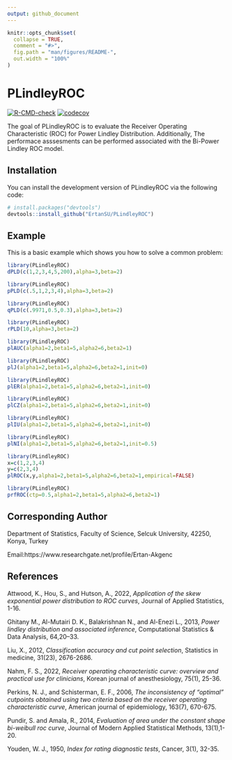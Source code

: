 ```yaml
---
output: github_document
---
```


<!-- README.md is generated from README.Rmd. Please edit that file -->

```r
knitr::opts_chunk$set(
  collapse = TRUE,
  comment = "#>",
  fig.path = "man/figures/README-",
  out.width = "100%"
)
```

# PLindleyROC

<!-- badges: start -->
[![R-CMD-check](https://github.com/ErtanSU/PLindleyROC/actions/workflows/R-CMD-check.yaml/badge.svg)](https://github.com/ErtanSU/PLindleyROC/actions/workflows/R-CMD-check.yaml)
[![codecov](https://codecov.io/gh/ErtanSU/PLindleyROC/branch/master/graph/badge.svg)](https://app.codecov.io/gh/ErtanSU/PLindleyROC)
<!-- badges: end -->

The goal of PLindleyROC is to evaluate the Receiver Operating Characteristic (ROC) for Power Lindley Distribution. Additionally, The performace asssesments can be performed associated with the Bi-Power Lindley ROC model.

## Installation

You can install the development version of PLindleyROC via the following code:

``` r
# install.packages("devtools")
devtools::install_github("ErtanSU/PLindleyROC")
```

## Example

This is a basic example which shows you how to solve a common problem:

```r
library(PLindleyROC)
dPLD(c(1,2,3,4,5,200),alpha=3,beta=2)
```

```r
library(PLindleyROC)
pPLD(c(.5,1,2,3,4),alpha=3,beta=2)
```

```r
library(PLindleyROC)
qPLD(c(.9971,0.5,0.3),alpha=3,beta=2)
```

```r
library(PLindleyROC)
rPLD(10,alpha=3,beta=2)
```

```r
library(PLindleyROC)
plAUC(alpha1=2,beta1=5,alpha2=6,beta2=1)
```

```r
library(PLindleyROC)
plJ(alpha1=2,beta1=5,alpha2=6,beta2=1,init=0)
```

```r
library(PLindleyROC)
plER(alpha1=2,beta1=5,alpha2=6,beta2=1,init=0)
```

```r
library(PLindleyROC)
plCZ(alpha1=2,beta1=5,alpha2=6,beta2=1,init=0)
```

```r
library(PLindleyROC)
plIU(alpha1=2,beta1=5,alpha2=6,beta2=1,init=0)
```

```r
library(PLindleyROC)
plNI(alpha1=2,beta1=5,alpha2=6,beta2=1,init=0.5)
```

```r
library(PLindleyROC)
x=c(1,2,3,4)
y=c(2,3,4)
plROC(x,y,alpha1=2,beta1=5,alpha2=6,beta2=1,empirical=FALSE)
```

```r
library(PLindleyROC)
prfROC(ctp=0.5,alpha1=2,beta1=5,alpha2=6,beta2=1)
```

## Corresponding Author

Department of Statistics, Faculty of Science, Selcuk University, 42250, Konya, Turkey  <br />

Email:https://www.researchgate.net/profile/Ertan-Akgenc

## References

Attwood, K., Hou, S., and Hutson, A., 2022,
*Application of the skew exponential power distribution to ROC curves*, Journal of Applied Statistics, 1-16.

Ghitany M., Al-Mutairi D. K., Balakrishnan N., and Al-Enezi L., 2013,
*Power lindley distribution and associated inference*, Computational Statistics & Data Analysis, 64,20–33.

 Liu, X., 2012,
*Classification accuracy and cut point selection*, Statistics in medicine, 31(23), 2676-2686.

Nahm, F. S., 2022,
*Receiver operating characteristic curve: overview and practical use for clinicians*, Korean journal of anesthesiology, 75(1), 25-36.

Perkins, N. J., and Schisterman, E. F., 2006,
*The inconsistency of “optimal” cutpoints obtained using two criteria based on the receiver operating characteristic curve*, American journal of epidemiology, 163(7), 670-675.

Pundir, S. and Amala, R., 2014,
*Evaluation of area under the constant shape bi-weibull roc curve*, Journal of Modern Applied Statistical Methods, 13(1),1-20.

Youden, W. J., 1950,
*Index for rating diagnostic tests*, Cancer, 3(1), 32-35.

